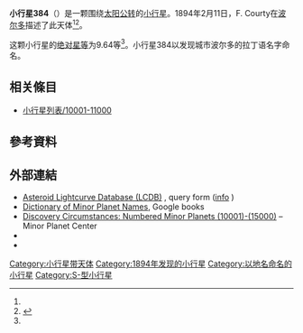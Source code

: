{{Infobox planet
 | minorplanet     = yes
 | name            = 384 Burdigala
 | background      = #D6D6D6
 | image = 
 | image_size      = 
 | caption         =
 | discovery_ref   =  <ref name="MPC-object" />
 | discoverer      = [[F._Courty|F. Courty]]
 | discovery_site  = [[波尔多|波尔多]]
 | discovered      = 1894年2月11日
 | mpc_name        = 384 Burdigala
 | alt_names       = 384 Burdigala
 | pronounced      = 
 | named_after     = <ref name="MPC-object" />
 | mp_category     = [[主帶小行星|主帶小行星]] <ref name="MPC-object" /><ref name="jpldata" />
 | orbit_ref       = <ref name="a">[http://ssd.jpl.nasa.gov/sbdb.cgi?sstr=384 384] {{Wayback|url=http://ssd.jpl.nasa.gov/sbdb.cgi?sstr=384 |date=20210822181509 }}，小行星數據庫瀏覽器（JPL Small-Body Database Browser）－[[美国国家航空航天局|美国国家航空航天局]]喷气推进实验室</ref>
 | epoch           = 2018-03-23.0（[[儒略日|JD]] 2458200.5）
 | uncertainty     = 0
 | observation_arc = 
 | aphelion = {{convert|3.046|AU|km|3|abbr=on|lk=out}}
 | perihelion      = {{convert|2.2570592|AU|km|3|abbr=on}}
 | semimajor       = 2.6513836
 | eccentricity    = 0.1487240
 | period          = 4.32[[儒略年|yr]]
 | mean_anomaly    = 310.38170[[度|°]]
 | mean_motion     = {{Deg2DMS|0.22829430|sup=ms}} / day
 | inclination     = 5.59077
 | asc_node        = 47.83494°
 | arg_peri        = 34.89896
 | mean_diameter   = 
 | rotation        = 
 | albedo          =
 | spectral_type   =
 | abs_magnitude   = 9.64<ref name="jpldata" />
}}
'''小行星384'''（{{lang-en|384 Burdigala}}）是一颗围绕[[太阳|太阳]][[公转|公转]]的[[小行星|小行星]]。1894年2月11日，F. Courty在[[波尔多|波尔多]]描述了此天体<ref name="a" /><ref>{{cite news|title=小行星列表|url=http://cfa-www.harvard.edu/iau/lists/NumberedMPs.txt|accessdate=2018-10-19|newspaper=哈佛大学|archive-date=2008-05-17|archive-url=https://web.archive.org/web/20080517010638/http://cfa-www.harvard.edu/iau/lists/NumberedMPs.txt|dead-url=no}}</ref>。

这颗小行星的[[绝对星等|绝对星等]]为9.64等<ref name="a" />。小行星384以发现城市波尔多的拉丁语名字命名。

== 相关條目 ==
*[[小行星列表/10001-11000|小行星列表/10001-11000]]

== 參考資料 ==
{{reflist|refs=

<ref name="jpldata">{{cite web
 |type         = 2018-01-26 last obs.
 |title        = JPL Small-Body Database Browser:384 Burdigala-384 Burdigala
 |url          = https://ssd.jpl.nasa.gov/sbdb.cgi?sstr=384
 |publisher    = [[Jet_Propulsion_Laboratory|Jet Propulsion Laboratory]]
 |accessdate   = 28 March 2018
 |archive-date = 2021-08-22
 |archive-url  = https://web.archive.org/web/20210822181509/https://ssd.jpl.nasa.gov/sbdb.cgi?sstr=384
 |dead-url     = no
}}</ref>

<ref name="MPC-object">{{cite web
  |title      = 384 Burdigala
  |work      = Minor Planet Center
  |url      = https://www.minorplanetcenter.net/db_search/show_object?object_id=384
  |accessdate      = 28 March 2018
  |archive-date      = 2016-03-04
  |archive-url      = https://web.archive.org/web/20160304140401/http://www.minorplanetcenter.net/db_search/show_object?object_id=384
  |dead-url      = no
  }}</ref>

}}

==  外部連結 ==
* [http://www.minorplanet.info/PHP/lcdbsummaryquery.php Asteroid Lightcurve Database (LCDB)] {{Wayback|url=http://www.minorplanet.info/PHP/lcdbsummaryquery.php |date=20171210173955 }}, query form ([http://www.minorplanet.info/lightcurvedatabase.html info] {{Wayback|url=http://www.minorplanet.info/lightcurvedatabase.html |date=20171216050541 }})
* [https://books.google.com/books?id=aeAg1X7afOoC&pg Dictionary of Minor Planet Names], Google books
* [http://www.minorplanetcenter.net/iau/lists/NumberedMPs010001.html Discovery Circumstances: Numbered Minor Planets (10001)-(15000)] {{Wayback|url=http://www.minorplanetcenter.net/iau/lists/NumberedMPs010001.html |date=20180612162317 }} – Minor Planet Center
* {{AstDys|384}}
* {{JPL small body}}

{{Minor Planet Number|[[小行星383|小行星383]]|[[小行星385|小行星385]]}}
{{小天体}}

[[Category:小行星带天体|Category:小行星带天体]]
[[Category:1894年发现的小行星|Category:1894年发现的小行星]]
[[Category:以地名命名的小行星|Category:以地名命名的小行星]]
[[Category:S-型小行星|Category:S-型小行星]]